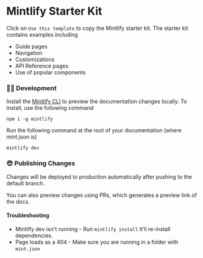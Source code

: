 # Mintlify Starter Kit  

Click on `Use this template` to copy the Mintlify starter kit. The starter kit
contains examples including
 
- Guide pages
- Navigation
- Customizations
- API Reference pages
- Use of popular components

### 👩‍💻 Development

Install the [Mintlify CLI](https://www.npmjs.com/package/mintlify) to preview
the documentation changes locally. To install, use the following command

```
npm i -g mintlify
```

Run the following command at the root of your documentation (where mint.json is)
 
```
mintlify dev
```

### 😎 Publishing Changes

Changes will be deployed to production automatically after pushing to the
default branch.

You can also preview changes using PRs, which generates a preview link of the
docs.

#### Troubleshooting

- Mintlify dev isn't running - Run `mintlify install` it'll re-install
  dependencies.
- Page loads as a 404 - Make sure you are running in a folder with `mint.json`
